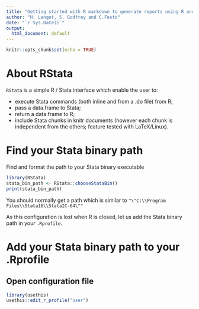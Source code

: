 ```yaml
---
title: "Getting started with R markdown to generate reports using R and Stata"
author: "H. Langet, S. Godfrey and C.Festo"
date: "`r Sys.Date()`"
output:
  html_document: default
---
```


```r
knitr::opts_chunk$set(echo = TRUE)
```

# About RStata

`RStata` is a simple R / Stata interface which enable the user to:

* execute Stata commands (both inline and from a .do file) from R;
* pass a data.frame to Stata;
* return a data.frame to R;
* include Stata chunks in knitr documents (however each chunk is independent from the others; feature tested with LaTeX/Linux).

# Find your Stata binary path

Find and format the path to your Stata binary executable

```r
library(RStata)
stata_bin_path <- RStata::chooseStataBin()
print(stata_bin_path)
```

You should normally get a path which is similar to `"\"C:\\Program Files\\Stata16\\StataIC-64\""`

As this configuration is lost when R is closed, let us add the Stata binary path in your `.Rprofile`. 

# Add your Stata binary path to your .Rprofile



## Open configuration file

```r
library(usethis)
usethis::edit_r_profile("user")
```
